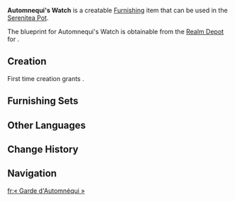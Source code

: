 {{Furnishing Infobox
|id             = 370814
|image          = Item Automnequi's Watch.png
|category       = Building
|subcategory    = Fontaine-Style
|quality        = 3
|adeptal_energy = 60
|load           = 95
|reduced_load   = 61
|description    = A type of dwelling that can be seen on [[West Slopes of Mont Automnequi|the western side of Mont Automnequi]]. It is also a commonly seen building in the countryside of [[Fontaine]]. The structure adopts a traditional mix of wood and masonry. Though its durability is far inferior to that of the large Tearstone buildings or the slag cement houses in the [[Court of Fontaine]], it is easy to maintain and build, and does not require specialists for repairs.<br>It is said that during the construction of the tunnel on the [[Clementine Line]], engineers had to stay on-site to be ready to fix malfunctioning clockwork meka at any time, so they built houses patterned after the local dwellings near the tunnel. Even after experiencing intense earthquakes, the houses still stand and the walls remain upright years after the engineers left, which proves the structures' durability.
|blueprint      = [[Realm Depot]]
}}
'''Automnequi's Watch''' is a creatable [[Furnishing]] item that can be used in the [[Serenitea Pot]].

The blueprint for Automnequi's Watch is obtainable from the [[Realm Depot]] for {{Item|Realm Currency|24|x=160}}.

==Creation==
First time creation grants {{Item|Trust|24|x=60}}.
{{Recipe
|type = Creation
|time = 14h
|Cypress Wood = 12
|sort = Cypress Wood
}}

==Furnishing Sets==
{{Craft Usage|type=Furnishing Set}}

==Other Languages==
{{Other Languages
|en      = Automnequi's Watch
|zhs     = 「秋分之地的守候」
|zhs_rm  = 
|zht     = 「秋分之地的守候」
|zht_rm  = 
|zh_tl   = 
|ja      = 「オトンヌキの地・守護者」
|ja_rm   = "Otonnuki no Chi - Shugosha"
|ja_tl   = 
|ko      = 「오똔산의 기다림」
|ko_rm   = 
|ko_tl   = "Waiting of Automnequi"
|es      = Centinela del equinoccio
|es_tl   = Equinox Sentinel
|fr      = «&nbsp;Garde d'Automnéqui&nbsp;»
|fr_tl   = "Automnequi's Watch"
|ru      = Защита Атонеки
|ru_tl   = Automnequi's Defence
|th      = "การรอคอยในแดนใบไม้ผลิ"
|th_rm   = 
|th_tl   = 
|vi      = Vùng Đất Mùa Thu Chờ Đợi
|vi_tl   = 
|de      = „Warten am Mont Automnéqui“
|de_tl   = "Waiting at Mont Automnequi"
|id      = "Penantian Automnequi"
|id_tl   = "The Waiting of Automnequi"
|pt      = "Espera do Equinócio Outonal"
|pt_tl   = 
|tr      = Ekinoks Nöbeti
|tr_tl   = 
|it      = Guardia di Automnequi
|it_tl   = 
}}

==Change History==
{{Change History|4.1}}

==Navigation==
{{Furnishing Navbox|exterior}}

[[fr:« Garde d'Automnéqui »]]
